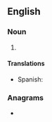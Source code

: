 ==English==

===Noun===
{{en-noun|~}}

# {{initialism of|[[waste]] [[vegetable oil]]|lang=en}}

====Translations====
{{trans-top|waste vegetable oil}}
* Spanish: {{t|es|aceite vegetal usado|m}}
{{trans-mid}}
{{trans-bottom}}

===Anagrams===
* {{anagrams|en|a=ovw|vow}}